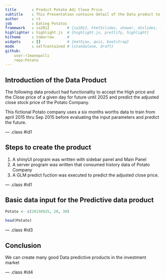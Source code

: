 ```yaml
---
title       : Predict Potato Adj Close Price
subtitle    : This Presentation contains detail of the Data product to predict future stock price
author      : r1
job         : Eating Potatos
framework   : io2012        # {io2012, html5slides, shower, dzslides, ...}
highlighter : highlight.js  # {highlight.js, prettify, highlight}
hitheme     : tomorrow      # 
widgets     : []            # {mathjax, quiz, bootstrap}
mode        : selfcontained # {standalone, draft}
github:
    user:r1manepalli
    repo:Potato
---
```


## Introduction of the Data Product

The following data product had functionality to accept
the High price and the Close price of a given day for future until 2025
and predict the adjusted close stock price of the Potato Company.

This fictional Potato company uses a six months worths data to train from april 2015 thru Sep 2015
before evaluating the input parameters and predict the future.

--- .class #id1

## Steps to create the product

1. A shinyUI program was written with sidebar panel and Main Panel
2. A server program was written that consumed history data of Potato Company
3. A GLM predict fuction was executed to predict the adjusted close price.

--- .class #id1

## Basic data input for the Predictive data product

```r
Potato <- c(20150925, 20, 30)
 
head(Potato)


```

--- .class #id3

## Conclusion

We can create many good Data predictive products in the investment market



--- .class #id4